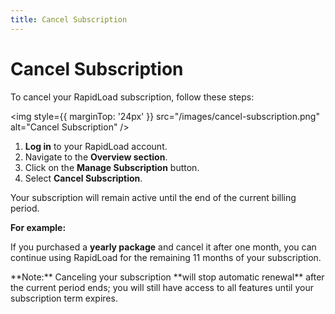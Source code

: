```yaml
---
title: Cancel Subscription
--- 
```



# Cancel Subscription
To cancel your RapidLoad subscription, follow these steps:

<img style={{ marginTop: '24px' }} 
src="/images/cancel-subscription.png" alt="Cancel Subscription" />

1. **Log in** to your RapidLoad account.
2. Navigate to the **Overview section**.
3. Click on the **Manage Subscription** button.
4. Select **Cancel Subscription**.


Your subscription will remain active until the end of the current billing period.


**For example:**

If you purchased a **yearly package** and cancel it after one month, you can continue using RapidLoad for the remaining 11 months of your subscription.

<Callout type="info" emoji="📚">
**Note:** Canceling your subscription **will stop automatic renewal** after the current period ends; you will still have access to all features until your subscription term expires.
</Callout>